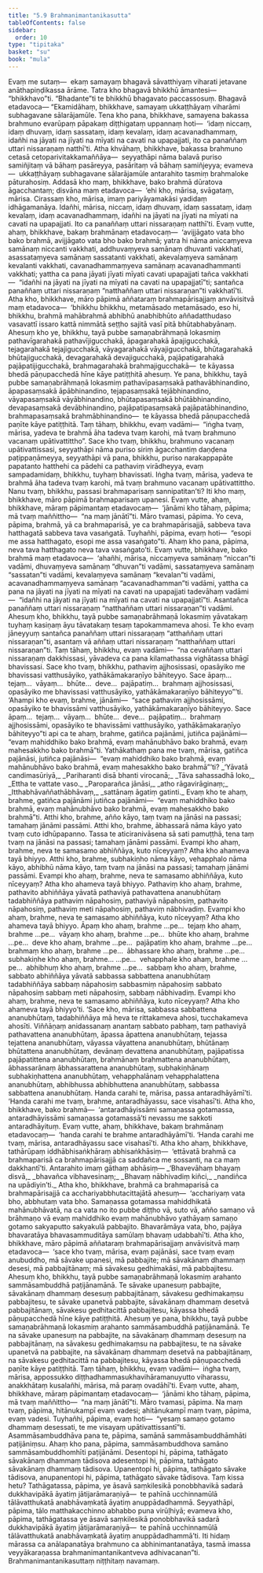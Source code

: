 ```yaml
---
title: "5.9 Brahmanimantanikasutta"
tableOfContents: false
sidebar:
  order: 10
type: "tipitaka"
basket: "su"
book: "mula"
---
```



<DynamicBreadcrumb />

<Division number="501" book="mula">

<Paragraph number="1711" book="mula">
Evaṃ me sutaṃ—  ekaṃ samayaṃ bhagavā sāvatthiyaṃ viharati jetavane anāthapiṇḍikassa ārāme. Tatra kho bhagavā bhikkhū āmantesi—  “bhikkhavo”ti. “Bhadante”ti te bhikkhū bhagavato paccassosuṃ. Bhagavā etadavoca—
</Paragraph>

<Paragraph number="1712" book="mula">
“Ekamidāhaṃ, bhikkhave, samayaṃ ukkaṭṭhāyaṃ viharāmi subhagavane sālarājamūle. Tena kho pana, bhikkhave, samayena bakassa brahmuno evarūpaṃ pāpakaṃ diṭṭhigataṃ uppannaṃ hoti—  ‘idaṃ niccaṃ, idaṃ dhuvaṃ, idaṃ sassataṃ, idaṃ kevalaṃ, idaṃ acavanadhammaṃ, idañhi na jāyati na jīyati na mīyati na cavati na upapajjati, ito ca panaññaṃ uttari nissaraṇaṃ natthī’ti. Atha khvāhaṃ, bhikkhave, bakassa brahmuno cetasā cetoparivitakkamaññāya—  seyyathāpi nāma balavā puriso samiñjitaṃ vā bāhaṃ pasāreyya, pasāritaṃ vā bāhaṃ samiñjeyya; evameva—  ukkaṭṭhāyaṃ subhagavane sālarājamūle antarahito tasmiṃ brahmaloke pāturahosiṃ. Addasā kho maṃ, bhikkhave, bako brahmā dūratova āgacchantaṃ; disvāna maṃ etadavoca—  ‘ehi kho, mārisa, svāgataṃ, mārisa. Cirassaṃ kho, mārisa, imaṃ pariyāyamakāsi yadidaṃ idhāgamanāya. Idañhi, mārisa, niccaṃ, idaṃ dhuvaṃ, idaṃ sassataṃ, idaṃ kevalaṃ, idaṃ acavanadhammaṃ, idañhi na jāyati na jīyati na mīyati na cavati na upapajjati. Ito ca panaññaṃ uttari nissaraṇaṃ natthī’ti.
</Paragraph>

<Paragraph number="1713" book="mula">
Evaṃ vutte, ahaṃ, bhikkhave, bakaṃ brahmānaṃ etadavocaṃ—  ‘avijjāgato vata bho bako brahmā, avijjāgato vata bho bako brahmā; yatra hi nāma aniccaṃyeva samānaṃ niccanti vakkhati, addhuvaṃyeva samānaṃ dhuvanti vakkhati, asassataṃyeva samānaṃ sassatanti vakkhati, akevalaṃyeva samānaṃ kevalanti vakkhati, cavanadhammaṃyeva samānaṃ acavanadhammanti vakkhati; yattha ca pana jāyati jīyati mīyati cavati upapajjati tañca vakkhati—  “idañhi na jāyati na jīyati na mīyati na cavati na upapajjatī”ti; santañca panaññaṃ uttari nissaraṇaṃ “natthaññaṃ uttari nissaraṇan”ti vakkhatī’ti.
</Paragraph>

</Division>
<Division number="502" book="mula">

<Paragraph number="1714" book="mula">
Atha kho, bhikkhave, māro pāpimā aññataraṃ brahmapārisajjaṃ anvāvisitvā maṃ etadavoca—  ‘bhikkhu bhikkhu, metamāsado metamāsado, eso hi, bhikkhu, brahmā mahābrahmā abhibhū anabhibhūto aññadatthudaso vasavattī issaro kattā nimmātā seṭṭho sajitā vasī pitā bhūtabhabyānaṃ. Ahesuṃ kho ye, bhikkhu, tayā pubbe samaṇabrāhmaṇā lokasmiṃ pathavīgarahakā pathavījigucchakā, āpagarahakā āpajigucchakā, tejagarahakā tejajigucchakā, vāyagarahakā vāyajigucchakā, bhūtagarahakā bhūtajigucchakā, devagarahakā devajigucchakā, pajāpatigarahakā pajāpatijigucchakā, brahmagarahakā brahmajigucchakā—  te kāyassa bhedā pāṇupacchedā hīne kāye patiṭṭhitā ahesuṃ. Ye pana, bhikkhu, tayā pubbe samaṇabrāhmaṇā lokasmiṃ pathavīpasaṃsakā pathavābhinandino, āpapasaṃsakā āpābhinandino, tejapasaṃsakā tejābhinandino, vāyapasaṃsakā vāyābhinandino, bhūtapasaṃsakā bhūtābhinandino, devapasaṃsakā devābhinandino, pajāpatipasaṃsakā pajāpatābhinandino, brahmapasaṃsakā brahmābhinandino—  te kāyassa bhedā pāṇupacchedā paṇīte kāye patiṭṭhitā. Taṃ tāhaṃ, bhikkhu, evaṃ vadāmi—  “iṅgha tvaṃ, mārisa, yadeva te brahmā āha tadeva tvaṃ karohi, mā tvaṃ brahmuno vacanaṃ upātivattittho”. Sace kho tvaṃ, bhikkhu, brahmuno vacanaṃ upātivattissasi, seyyathāpi nāma puriso siriṃ āgacchantiṃ daṇḍena paṭippaṇāmeyya, seyyathāpi vā pana, bhikkhu, puriso narakappapāte papatanto hatthehi ca pādehi ca pathaviṃ virādheyya, evaṃ sampadamidaṃ, bhikkhu, tuyhaṃ bhavissati. Iṅgha tvaṃ, mārisa, yadeva te brahmā āha tadeva tvaṃ karohi, mā tvaṃ brahmuno vacanaṃ upātivattittho. Nanu tvaṃ, bhikkhu, passasi brahmaparisaṃ sannipatitan’ti? Iti kho maṃ, bhikkhave, māro pāpimā brahmaparisaṃ upanesi.
</Paragraph>

<Paragraph number="1715" book="mula">
Evaṃ vutte, ahaṃ, bhikkhave, māraṃ pāpimantaṃ etadavocaṃ—  ‘jānāmi kho tāhaṃ, pāpima; mā tvaṃ maññittho—  “na maṃ jānātī”ti. Māro tvamasi, pāpima. Yo ceva, pāpima, brahmā, yā ca brahmaparisā, ye ca brahmapārisajjā, sabbeva tava hatthagatā sabbeva tava vasaṅgatā. Tuyhañhi, pāpima, evaṃ hoti—  “esopi me assa hatthagato, esopi me assa vasaṅgato”ti. Ahaṃ kho pana, pāpima, neva tava hatthagato neva tava vasaṅgato’ti.
</Paragraph>

</Division>
<Division number="503" book="mula">

<Paragraph number="1716" book="mula">
Evaṃ vutte, bhikkhave, bako brahmā maṃ etadavoca—  ‘ahañhi, mārisa, niccaṃyeva samānaṃ “niccan”ti vadāmi, dhuvaṃyeva samānaṃ “dhuvan”ti vadāmi, sassataṃyeva samānaṃ “sassatan”ti vadāmi, kevalaṃyeva samānaṃ “kevalan”ti vadāmi, acavanadhammaṃyeva samānaṃ “acavanadhamman”ti vadāmi, yattha ca pana na jāyati na jīyati na mīyati na cavati na upapajjati tadevāhaṃ vadāmi—  “idañhi na jāyati na jīyati na mīyati na cavati na upapajjatī”ti. Asantañca panaññaṃ uttari nissaraṇaṃ “natthaññaṃ uttari nissaraṇan”ti vadāmi. Ahesuṃ kho, bhikkhu, tayā pubbe samaṇabrāhmaṇā lokasmiṃ yāvatakaṃ tuyhaṃ kasiṇaṃ āyu tāvatakaṃ tesaṃ tapokammameva ahosi. Te kho evaṃ jāneyyuṃ santañca panaññaṃ uttari nissaraṇaṃ “atthaññaṃ uttari nissaraṇan”ti, asantaṃ vā aññaṃ uttari nissaraṇaṃ “natthaññaṃ uttari nissaraṇan”ti. Taṃ tāhaṃ, bhikkhu, evaṃ vadāmi—  “na cevaññaṃ uttari nissaraṇaṃ dakkhissasi, yāvadeva ca pana kilamathassa vighātassa bhāgī bhavissasi. Sace kho tvaṃ, bhikkhu, pathaviṃ ajjhosissasi, opasāyiko me bhavissasi vatthusāyiko, yathākāmakaraṇīyo bāhiteyyo. Sace āpaṃ…  tejaṃ…  vāyaṃ…  bhūte…  deve…  pajāpatiṃ…  brahmaṃ ajjhosissasi, opasāyiko me bhavissasi vatthusāyiko, yathākāmakaraṇīyo bāhiteyyo”’ti.
</Paragraph>

<Paragraph number="1717" book="mula">
‘Ahampi kho evaṃ, brahme, jānāmi—  “sace pathaviṃ ajjhosissāmi, opasāyiko te bhavissāmi vatthusāyiko, yathākāmakaraṇīyo bāhiteyyo. Sace āpaṃ…  tejaṃ…  vāyaṃ…  bhūte…  deve…  pajāpatiṃ…  brahmaṃ ajjhosissāmi, opasāyiko te bhavissāmi vatthusāyiko, yathākāmakaraṇīyo bāhiteyyo”ti api ca te ahaṃ, brahme, gatiñca pajānāmi, jutiñca pajānāmi—  “evaṃ mahiddhiko bako brahmā, evaṃ mahānubhāvo bako brahmā, evaṃ mahesakkho bako brahmā”ti.
</Paragraph>

<Paragraph number="1718" book="mula">
Yathākathaṃ pana me tvaṃ, mārisa, gatiñca pajānāsi, jutiñca pajānāsi—  “evaṃ mahiddhiko bako brahmā, evaṃ mahānubhāvo bako brahmā, evaṃ mahesakkho bako brahmā”’ti?
</Paragraph>

<Paragraph number="1719" type="verses" book="mula">
_‘Yāvatā candimasūriyā,_  
_Pariharanti disā bhanti virocanā;_  
_Tāva sahassadhā loko,_  
_Ettha te vattate vaso._  

</Paragraph>

<Paragraph number="1720" type="verses" book="mula">
_Paroparañca jānāsi,_  
_atho rāgavirāginaṃ;_  
_Itthabhāvaññathābhāvaṃ,_  
_sattānaṃ āgatiṃ gatinti._  

</Paragraph>

<Paragraph number="1721" book="mula">
Evaṃ kho te ahaṃ, brahme, gatiñca pajānāmi jutiñca pajānāmi—  “evaṃ mahiddhiko bako brahmā, evaṃ mahānubhāvo bako brahmā, evaṃ mahesakkho bako brahmā”ti.
</Paragraph>

</Division>
<Division number="504" book="mula">

<Paragraph number="1722" book="mula">
Atthi kho, brahme, añño kāyo, taṃ tvaṃ na jānāsi na passasi; tamahaṃ jānāmi passāmi. Atthi kho, brahme, ābhassarā nāma kāyo yato tvaṃ cuto idhūpapanno. Tassa te aticiranivāsena sā sati pamuṭṭhā, tena taṃ tvaṃ na jānāsi na passasi; tamahaṃ jānāmi passāmi. Evampi kho ahaṃ, brahme, neva te samasamo abhiññāya, kuto nīceyyaṃ? Atha kho ahameva tayā bhiyyo. Atthi kho, brahme, subhakiṇho nāma kāyo, vehapphalo nāma kāyo, abhibhū nāma kāyo, taṃ tvaṃ na jānāsi na passasi; tamahaṃ jānāmi passāmi. Evampi kho ahaṃ, brahme, neva te samasamo abhiññāya, kuto nīceyyaṃ? Atha kho ahameva tayā bhiyyo. Pathaviṃ kho ahaṃ, brahme, pathavito abhiññāya yāvatā pathaviyā pathavattena ananubhūtaṃ tadabhiññāya pathaviṃ nāpahosiṃ, pathaviyā nāpahosiṃ, pathavito nāpahosiṃ, pathaviṃ meti nāpahosiṃ, pathaviṃ nābhivadiṃ. Evampi kho ahaṃ, brahme, neva te samasamo abhiññāya, kuto nīceyyaṃ? Atha kho ahameva tayā bhiyyo. Āpaṃ kho ahaṃ, brahme …pe…  tejaṃ kho ahaṃ, brahme …pe…  vāyaṃ kho ahaṃ, brahme …pe…  bhūte kho ahaṃ, brahme …pe…  deve kho ahaṃ, brahme …pe…  pajāpatiṃ kho ahaṃ, brahme …pe…  brahmaṃ kho ahaṃ, brahme …pe…  ābhassare kho ahaṃ, brahme …pe…  subhakiṇhe kho ahaṃ, brahme… …pe…  vehapphale kho ahaṃ, brahme …pe…  abhibhuṃ kho ahaṃ, brahme …pe…  sabbaṃ kho ahaṃ, brahme, sabbato abhiññāya yāvatā sabbassa sabbattena ananubhūtaṃ tadabhiññāya sabbaṃ nāpahosiṃ sabbasmiṃ nāpahosiṃ sabbato nāpahosiṃ sabbaṃ meti nāpahosiṃ, sabbaṃ nābhivadiṃ. Evampi kho ahaṃ, brahme, neva te samasamo abhiññāya, kuto nīceyyaṃ? Atha kho ahameva tayā bhiyyo’ti.
</Paragraph>

<Paragraph number="1723" book="mula">
‘Sace kho, mārisa, sabbassa sabbattena ananubhūtaṃ, tadabhiññāya mā heva te rittakameva ahosi, tucchakameva ahosīti.
</Paragraph>

<Paragraph number="1724" book="mula">
Viññāṇaṃ anidassanaṃ anantaṃ sabbato pabhaṃ, taṃ pathaviyā pathavattena ananubhūtaṃ, āpassa āpattena ananubhūtaṃ, tejassa tejattena ananubhūtaṃ, vāyassa vāyattena ananubhūtaṃ, bhūtānaṃ bhūtattena ananubhūtaṃ, devānaṃ devattena ananubhūtaṃ, pajāpatissa pajāpatittena ananubhūtaṃ, brahmānaṃ brahmattena ananubhūtaṃ, ābhassarānaṃ ābhassarattena ananubhūtaṃ, subhakiṇhānaṃ subhakiṇhattena ananubhūtaṃ, vehapphalānaṃ vehapphalattena ananubhūtaṃ, abhibhussa abhibhuttena ananubhūtaṃ, sabbassa sabbattena ananubhūtaṃ.
</Paragraph>

<Paragraph number="1725" book="mula">
Handa carahi te, mārisa, passa antaradhāyāmī’ti. ‘Handa carahi me tvaṃ, brahme, antaradhāyassu, sace visahasī’ti. Atha kho, bhikkhave, bako brahmā—  ‘antaradhāyissāmi samaṇassa gotamassa, antaradhāyissāmi samaṇassa gotamassā’ti nevassu me sakkoti antaradhāyituṃ.
</Paragraph>

<Paragraph number="1726" book="mula">
Evaṃ vutte, ahaṃ, bhikkhave, bakaṃ brahmānaṃ etadavocaṃ—  ‘handa carahi te brahme antaradhāyāmī’ti. ‘Handa carahi me tvaṃ, mārisa, antaradhāyassu sace visahasī’ti. Atha kho ahaṃ, bhikkhave, tathārūpaṃ iddhābhisaṅkhāraṃ abhisaṅkhāsiṃ—  ‘ettāvatā brahmā ca brahmaparisā ca brahmapārisajjā ca saddañca me sossanti, na ca maṃ dakkhantī’ti. Antarahito imaṃ gāthaṃ abhāsiṃ—
</Paragraph>

<Paragraph number="1727" type="verses" book="mula">
_‘Bhavevāhaṃ bhayaṃ disvā,_  
_bhavañca vibhavesinaṃ;_  
_Bhavaṃ nābhivadiṃ kiñci,_  
_nandiñca na upādiyin’ti._  

</Paragraph>

<Paragraph number="1728" book="mula">
Atha kho, bhikkhave, brahmā ca brahmaparisā ca brahmapārisajjā ca acchariyabbhutacittajātā ahesuṃ—  ‘acchariyaṃ vata bho, abbhutaṃ vata bho. Samaṇassa gotamassa mahiddhikatā mahānubhāvatā, na ca vata no ito pubbe diṭṭho vā, suto vā, añño samaṇo vā brāhmaṇo vā evaṃ mahiddhiko evaṃ mahānubhāvo yathāyaṃ samaṇo gotamo sakyaputto sakyakulā pabbajito. Bhavarāmāya vata, bho, pajāya bhavaratāya bhavasammuditāya samūlaṃ bhavaṃ udabbahī’ti.
</Paragraph>

</Division>
<Division number="505" book="mula">

<Paragraph number="1729" book="mula">
Atha kho, bhikkhave, māro pāpimā aññataraṃ brahmapārisajjaṃ anvāvisitvā maṃ etadavoca—  ‘sace kho tvaṃ, mārisa, evaṃ pajānāsi, sace tvaṃ evaṃ anubuddho, mā sāvake upanesi, mā pabbajite; mā sāvakānaṃ dhammaṃ desesi, mā pabbajitānaṃ; mā sāvakesu gedhimakāsi, mā pabbajitesu. Ahesuṃ kho, bhikkhu, tayā pubbe samaṇabrāhmaṇā lokasmiṃ arahanto sammāsambuddhā paṭijānamānā. Te sāvake upanesuṃ pabbajite, sāvakānaṃ dhammaṃ desesuṃ pabbajitānaṃ, sāvakesu gedhimakaṃsu pabbajitesu, te sāvake upanetvā pabbajite, sāvakānaṃ dhammaṃ desetvā pabbajitānaṃ, sāvakesu gedhitacittā pabbajitesu, kāyassa bhedā pāṇupacchedā hīne kāye patiṭṭhitā. Ahesuṃ ye pana, bhikkhu, tayā pubbe samaṇabrāhmaṇā lokasmiṃ arahanto sammāsambuddhā paṭijānamānā. Te na sāvake upanesuṃ na pabbajite, na sāvakānaṃ dhammaṃ desesuṃ na pabbajitānaṃ, na sāvakesu gedhimakaṃsu na pabbajitesu, te na sāvake upanetvā na pabbajite, na sāvakānaṃ dhammaṃ desetvā na pabbajitānaṃ, na sāvakesu gedhitacittā na pabbajitesu, kāyassa bhedā pāṇupacchedā paṇīte kāye patiṭṭhitā. Taṃ tāhaṃ, bhikkhu, evaṃ vadāmi—  iṅgha tvaṃ, mārisa, appossukko diṭṭhadhammasukhavihāramanuyutto viharassu, anakkhātaṃ kusalañhi, mārisa, mā paraṃ ovadāhī’ti.
</Paragraph>

<Paragraph number="1730" book="mula">
Evaṃ vutte, ahaṃ, bhikkhave, māraṃ pāpimantaṃ etadavocaṃ—  ‘jānāmi kho tāhaṃ, pāpima, mā tvaṃ maññittho—  “na maṃ jānātī”ti. Māro tvamasi, pāpima. Na maṃ tvaṃ, pāpima, hitānukampī evaṃ vadesi; ahitānukampī maṃ tvaṃ, pāpima, evaṃ vadesi. Tuyhañhi, pāpima, evaṃ hoti—  “yesaṃ samaṇo gotamo dhammaṃ desessati, te me visayaṃ upātivattissantī”ti. Asammāsambuddhāva pana te, pāpima, samānā sammāsambuddhāmhāti paṭijāniṃsu. Ahaṃ kho pana, pāpima, sammāsambuddhova samāno sammāsambuddhomhīti paṭijānāmi. Desentopi hi, pāpima, tathāgato sāvakānaṃ dhammaṃ tādisova adesentopi hi, pāpima, tathāgato sāvakānaṃ dhammaṃ tādisova. Upanentopi hi, pāpima, tathāgato sāvake tādisova, anupanentopi hi, pāpima, tathāgato sāvake tādisova. Taṃ kissa hetu? Tathāgatassa, pāpima, ye āsavā saṃkilesikā ponobbhavikā sadarā dukkhavipākā āyatiṃ jātijarāmaraṇiyā—  te pahīnā ucchinnamūlā tālāvatthukatā anabhāvaṃkatā āyatiṃ anuppādadhammā. Seyyathāpi, pāpima, tālo matthakacchinno abhabbo puna virūḷhiyā; evameva kho, pāpima, tathāgatassa ye āsavā saṃkilesikā ponobbhavikā sadarā dukkhavipākā āyatiṃ jātijarāmaraṇiyā—  te pahīnā ucchinnamūlā tālāvatthukatā anabhāvaṃkatā āyatiṃ anuppādadhammā’ti.
</Paragraph>

<Paragraph number="1731" book="mula">
Iti hidaṃ mārassa ca anālapanatāya brahmuno ca abhinimantanatāya, tasmā imassa veyyākaraṇassa brahmanimantanikantveva adhivacanan”ti.

</Paragraph>
</Division>

<Paragraph number="1732" type="center" book="mula">
Brahmanimantanikasuttaṃ niṭṭhitaṃ navamaṃ.
</Paragraph>
